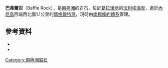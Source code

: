 {{Coord|68|12|S|67|5|W|source:GNIS|display=title}}

'''巴弗爾岩'''（Baffle Rock），是[[南極洲|南極洲]]的岩石，位於[[葛拉漢地|葛拉漢地]]的[[法利埃海岸|法利埃海岸]]，處於[[內尼島|內尼島]]西端西北面1.1公里的[[瑪格麗特灣|瑪格麗特灣]]，現時由[[南極條約體系|南極條約體系]]管理。

==參考資料==
*{{cite gnis | type = antarid | id = 826| name = Baffle Rock | accessdate = 2011-05-17}}
*{{usgs-gazetteer|id=826}}

{{DEFAULTSORT:Baffle Rock}}
[[Category:南極洲岩石|Category:南極洲岩石]]


{{FallièresCoast-geo-stub}}
